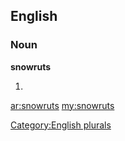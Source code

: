 ==English==

===Noun===
'''snowruts'''

# {{plural of|[[snowrut]]}}

[[Category:English plurals]]

[[ar:snowruts]]
[[my:snowruts]]